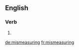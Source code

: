 ==English==

===Verb===
{{head|en|present participle}}

# {{present participle of|mismeasure|lang=en|nocat=1}}

[[de:mismeasuring]]
[[fr:mismeasuring]]